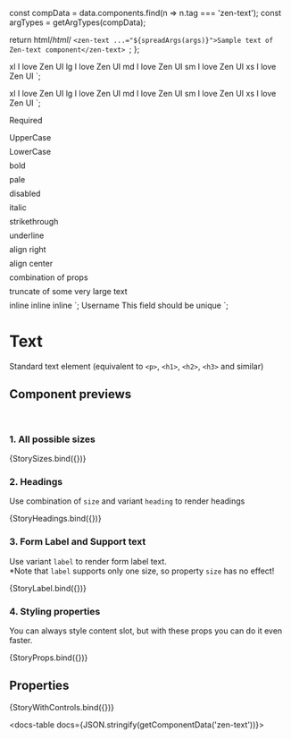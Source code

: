
const compData = data.components.find(n => n.tag === 'zen-text');
const argTypes = getArgTypes(compData);

<Meta title="Typography/Text" component="zen-text" argTypes={argTypes} />

  return html/*html*/ `<zen-text ...="${spreadArgs(args)}">Sample text of Zen-text component</zen-text> `;
};

  <zen-text size="xl">xl I love Zen UI</zen-text>
  <text-with-details></text-with-details>
  <zen-text size="lg">lg I love Zen UI</zen-text>
  <text-with-details></text-with-details>
  <zen-text size="md">md I love Zen UI</zen-text>
  <text-with-details></text-with-details>
  <zen-text size="sm">sm I love Zen UI</zen-text>
  <text-with-details></text-with-details>
  <zen-text size="xs">xs I love Zen UI</zen-text>
  <text-with-details></text-with-details>
`;

  <zen-text size="xl" variant="heading">xl I love Zen UI</zen-text>
  <text-with-details></text-with-details>
  <zen-text size="lg" variant="heading">lg I love Zen UI</zen-text>
  <text-with-details></text-with-details>
  <zen-text size="md" variant="heading">md I love Zen UI</zen-text>
  <text-with-details></text-with-details>
  <zen-text size="sm" variant="heading">sm I love Zen UI</zen-text>
  <text-with-details></text-with-details>
  <zen-text size="xs" variant="heading">xs I love Zen UI</zen-text>
  <text-with-details></text-with-details>
`;

  <zen-text required>Required</zen-text>
  <div style="margin-top: 0.5rem"></div>
  <zen-text uppercase>UpperCase</zen-text>
  <div style="margin-top: 0.5rem"></div>
  <zen-text lowercase>LowerCase</zen-text>
  <div style="margin-top: 0.5rem"></div>
  <zen-text bold>bold</zen-text>
  <div style="margin-top: 0.5rem"></div>
  <zen-text pale>pale</zen-text>
  <div style="margin-top: 0.5rem"></div>
  <zen-text disabled>disabled</zen-text>
  <div style="margin-top: 0.5rem"></div>
  <zen-text italic>italic</zen-text>
  <div style="margin-top: 0.5rem"></div>
  <zen-text strikethrough>strikethrough</zen-text>
  <div style="margin-top: 0.5rem"></div>
  <zen-text underline>underline</zen-text>
  <div style="margin-top: 0.5rem"></div>
  <zen-text style="max-width: 200px" align="right">align right</zen-text>
  <div style="margin-top: 0.5rem"></div>
  <zen-text style="max-width: 200px" align="center">align center</zen-text>
  <div style="margin-top: 0.5rem"></div>
  <zen-text bold italic>combination of props</zen-text>
  <div style="margin-top: 0.5rem"></div>
  <zen-text style="max-width: 200px" truncate> truncate of some very large text </zen-text>
  <div style="margin-top: 0.5rem"></div>
  <zen-text inline bold>inline</zen-text>
  <zen-text inline italic>inline</zen-text>
  <zen-text inline uppercase>inline</zen-text>
`;

  <zen-form-group>
    <zen-text variant="label" required>Username</zen-text>
    <zen-input></zen-input>
    <zen-text variant="support">This field should be unique</zen-text>
  </zen-form-group>
`;

# Text

Standard text element (equivalent to `<p>`, `<h1>`, `<h2>`, `<h3>` and similar)

## Component previews

<br />

### 1. All possible sizes

<Canvas>
  <Story name="sizes">{StorySizes.bind({})}</Story>
</Canvas>

### 2. Headings

Use combination of `size` and variant `heading` to render headings

<Canvas>
  <Story name="headings">{StoryHeadings.bind({})}</Story>
</Canvas>

### 3. Form Label and Support text

Use variant `label` to render form label text.<br/>
\*Note that `label` supports only one size, so property `size` has no effect!

<Canvas>
  <Story name="label">{StoryLabel.bind({})}</Story>
</Canvas>

### 4. Styling properties

You can always style content slot, but with these props you can do it even faster.

<Canvas>
  <Story name="props">{StoryProps.bind({})}</Story>
</Canvas>

## Properties

<Canvas>
  <Story
    name="default"
    args={{
      ...getDefaultArgs(argTypes),
    }}
  >
    {StoryWithControls.bind({})}
  </Story>
</Canvas>

<ArgsTable story="default" />

<docs-table docs={JSON.stringify(getComponentData('zen-text'))}></docs-table>
